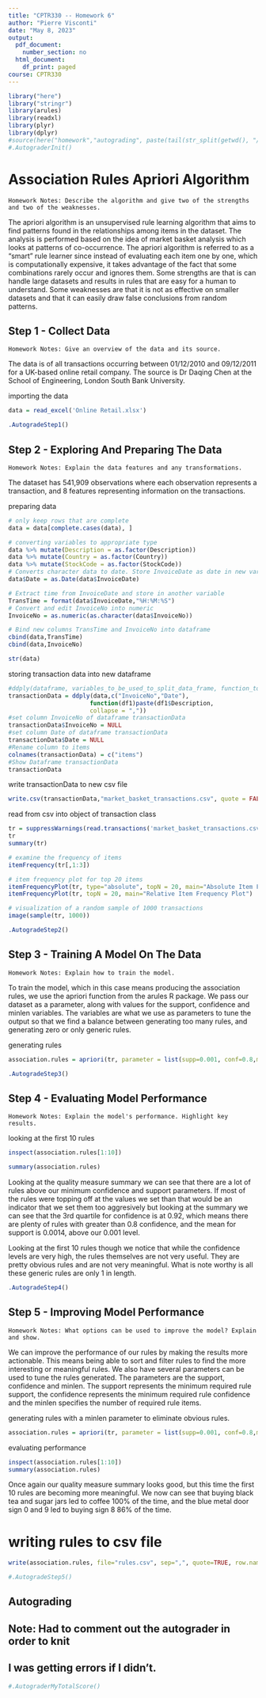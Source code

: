 ```yaml
---
title: "CPTR330 -- Homework 6"
author: "Pierre Visconti"
date: "May 8, 2023"
output:
  pdf_document:
    number_section: no
  html_document:
    df_print: paged
course: CPTR330
---
```


```r
library("here")
library("stringr")
library(arules)
library(readxl)
library(plyr)
library(dplyr)
#source(here("homework","autograding", paste(tail(str_split(getwd(), "/")[[1]], 1), "_tests.R", sep="")))
#.AutograderInit()
```

# Association Rules Apriori Algorithm

```note
Homework Notes: Describe the algorithm and give two of the strengths and two of the weaknesses.
```
The apriori algorithm is an unsupervised rule learning algorithm that aims to find patterns found in the relationships among items in the dataset. The analysis is performed based on the idea of market basket analysis which looks at patterns of co-occurrence. The apriori algorithm is referred to as a "smart" rule learner since instead of evaluating each item one by one, which is computationally expensive, it takes advantage of the fact that some combinations rarely occur and ignores them. Some strengths are that is can handle large datasets and results in rules that are easy for a human to understand. Some weaknesses are that it is not as effective on smaller datasets and that it can easily draw false conclusions from random patterns. 


## Step 1 - Collect Data

```note
Homework Notes: Give an overview of the data and its source.
```
The data is of all transactions occurring between 01/12/2010 and 09/12/2011 for a UK-based online retail company. The source is Dr Daqing Chen at the School of Engineering, London South Bank University. 

importing the data
```r
data = read_excel('Online Retail.xlsx')
```

```r
.AutogradeStep1()
```

## Step 2 - Exploring And Preparing The Data

```note
Homework Notes: Explain the data features and any transformations.
```
The dataset has 541,909 observations where each observation represents a transaction, and 8 features representing information on the transactions.  

preparing data
```r
# only keep rows that are complete
data = data[complete.cases(data), ]

# converting variables to appropriate type
data %>% mutate(Description = as.factor(Description))
data %>% mutate(Country = as.factor(Country))
data %>% mutate(StockCode = as.factor(StockCode))
# Converts character data to date. Store InvoiceDate as date in new variable
data$Date = as.Date(data$InvoiceDate)

# Extract time from InvoiceDate and store in another variable
TransTime = format(data$InvoiceDate,"%H:%M:%S")
# Convert and edit InvoiceNo into numeric
InvoiceNo = as.numeric(as.character(data$InvoiceNo))

# Bind new columns TransTime and InvoiceNo into dataframe
cbind(data,TransTime)
cbind(data,InvoiceNo)
```

```r
str(data)
```
storing transaction data into new dataframe
```r
#ddply(dataframe, variables_to_be_used_to_split_data_frame, function_to_be_applied)
transactionData = ddply(data,c("InvoiceNo","Date"),
                       function(df1)paste(df1$Description,
                       collapse = ","))
#set column InvoiceNo of dataframe transactionData  
transactionData$InvoiceNo = NULL
#set column Date of dataframe transactionData
transactionData$Date = NULL
#Rename column to items
colnames(transactionData) = c("items")
#Show Dataframe transactionData
transactionData
```
write transactionData to new csv file
```r
write.csv(transactionData,"market_basket_transactions.csv", quote = FALSE, row.names = FALSE)
```

read from csv into object of transaction class
```r
tr = suppressWarnings(read.transactions('market_basket_transactions.csv', format = 'basket', sep=','))
tr
summary(tr)
```
```r
# examine the frequency of items
itemFrequency(tr[,1:3])

# item frequency plot for top 20 items
itemFrequencyPlot(tr, type="absolute", topN = 20, main="Absolute Item Frequency Plot")
itemFrequencyPlot(tr, topN = 20, main="Relative Item Frequency Plot")

# visualization of a random sample of 1000 transactions
image(sample(tr, 1000))

```


```r
.AutogradeStep2()
```

## Step 3 - Training A Model On The Data

```note
Homework Notes: Explain how to train the model.
```
To train the model, which in this case means producing the association rules, we use the apriori function from the arules R package. We pass our dataset as a parameter, along with values for the support, confidence and minlen variables. The variables are what we use as parameters to tune the output so that we find a balance between generating too many rules, and generating zero or only generic rules. 

generating rules 
```r
association.rules = apriori(tr, parameter = list(supp=0.001, conf=0.8,maxlen=10))
```

```r
.AutogradeStep3()
```

## Step 4 - Evaluating Model Performance

```note
Homework Notes: Explain the model's performance. Highlight key results.
```

looking at the first 10 rules
```r
inspect(association.rules[1:10])
```
```r
summary(association.rules)
```
Looking at the quality measure summary we can see that there are a lot of rules above our minimum confidence and support parameters. If most of the rules were topping off at the values we set than that would be an indicator that we set them too aggresively but looking at the summary we can see that the 3rd quartile for confidence is at 0.92, which means there are plenty of rules with greater than 0.8 confidence, and the mean for support is 0.0014, above our 0.001 level. 

Looking at the first 10 rules though we notice that while the confidence levels are very high, the rules themselves are not very useful. They are pretty obvious rules and are not very meaningful. What is note worthy is all these generic rules are only 1 in length. 


```r
.AutogradeStep4()
```

## Step 5 - Improving Model Performance

```note
Homework Notes: What options can be used to improve the model? Explain and show.
```
We can improve the performance of our rules by making the results more actionable. This means being able to sort and filter rules to find the more interesting or meaningful rules. We also have several parameters can be used to tune the rules generated. The parameters are the support, confidence and minlen. The support represents the minimum required rule support, the confidence represents the minimum required rule confidence and the minlen specifies the number of required rule items. 

generating rules with a minlen parameter to eliminate obvious rules. 
```r
association.rules = apriori(tr, parameter = list(supp=0.001, conf=0.8,maxlen=10,minlen=3))
```
evaluating performance
```r
inspect(association.rules[1:10])
summary(association.rules)
```
Once again our quality measure summary looks good, but this time the first 10 rules are becoming more meaningful. We now can see that buying black tea and sugar jars led to coffee 100% of the time, and the blue metal door sign 0 and 9 led to buying sign 8 86% of the time. 


# writing rules to csv file
```r
write(association.rules, file="rules.csv", sep=",", quote=TRUE, row.names=FALSE)
```


```r
#.AutogradeStep5()
```

## Autograding
## Note: Had to comment out the autograder in order to knit
## I was getting errors if I didn't. 
```r
#.AutograderMyTotalScore()
```
